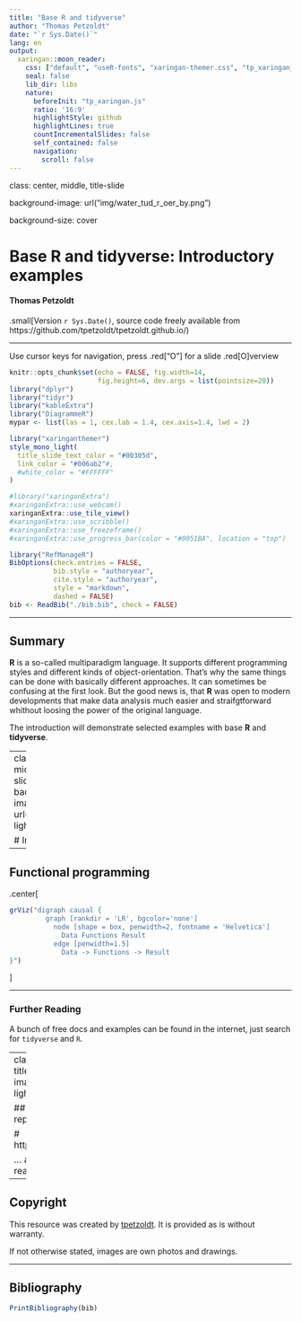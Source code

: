 ```yaml
---
title: "Base R and tidyverse"
author: "Thomas Petzoldt"
date: "`r Sys.Date()`"
lang: en
output:
  xaringan::moon_reader:
    css: ["default", "useR-fonts", "xaringan-themer.css", "tp_xaringan_scrollable.css"]
    seal: false
    lib_dir: libs
    nature:
      beforeInit: "tp_xaringan.js"
      ratio: '16:9'
      highlightStyle: github
      highlightLines: true
      countIncrementalSlides: false
      self_contained: false
      navigation:
        scroll: false
---
```



class: center, middle, title-slide

background-image: url("img/water_tud_r_oer_by.png")

background-size: cover


<!-- Own title slide / -->

# Base R and tidyverse: Introductory examples

#### Thomas Petzoldt




.small[Version `r Sys.Date()`, source code freely available from https://github.com/tpetzoldt/tpetzoldt.github.io/)

--- 

Use cursor keys for navigation, press .red["O"] for a slide .red[O]verview

<!--
devtools::install_github("gadenbuie/xaringanExtra")
/ -->

```r
knitr::opts_chunk$set(echo = FALSE, fig.width=14, 
                      fig.height=6, dev.args = list(pointsize=20))
library("dplyr")
library("tidyr")
library("kableExtra")
library("DiagrammeR")
mypar <- list(las = 1, cex.lab = 1.4, cex.axis=1.4, lwd = 2)
```

```r
library("xaringanthemer")
style_mono_light(
  title_slide_text_color = "#00305d",
  link_color = "#006ab2"#,
  #white_color = "#FFFFFF"
)
```

```r
#library("xaringanExtra")
#xaringanExtra::use_webcam()
xaringanExtra::use_tile_view()
#xaringanExtra::use_scribble()
#xaringanExtra::use_freezeframe()
#xaringanExtra::use_progress_bar(color = "#0051BA", location = "top")
```

<!-- citations work differently with xaringan compared to @Markdown / -->
```r
library("RefManageR")
BibOptions(check.entries = FALSE,
           bib.style = "authoryear",
           cite.style = "authoryear",
           style = "markdown",
           dashed = FALSE)
bib <- ReadBib("./bib.bib", check = FALSE)
```


---

## Summary

**R** is a so-called multiparadigm language. It supports different programming styles and different kinds of object-orientation. That's why the same things can be done with basically different approaches. It can sometimes be confusing at the first look. But the good news is, that **R** was open to modern developments that make data analysis much easier and straifgtforward whithout loosing the power of the original language.

The introduction will demonstrate selected examples with base **R** and **tidyverse**. 

---
class: center, middle, title-slide
background-image: url("img/water-light.jpg")

# Introduction



---

## Functional programming

.center[
```r
grViz("digraph causal {
         graph [rankdir = 'LR', bgcolor='none']
           node [shape = box, penwidth=2, fontname = 'Helvetica']
             Data Functions Result
           edge [penwidth=1.5]
             Data -> Functions -> Result
}")
```
]


---

### Further Reading

A bunch of free docs and examples can be found in the internet, just search for `tidyverse` and `R`.

---
class: center, middle, title-slide
background-image: url("img/water-light.jpg")

## Check out our github repos at:

# https://tpetzoldt.github.io


... and thanks for reading.

---

## Copyright


This resource was created by [tpetzoldt](github.com/tpetzoldt). It is provided 
as is without warranty.

If not otherwise stated, images are own photos and drawings.


---

## Bibliography


```r
PrintBibliography(bib)
```

